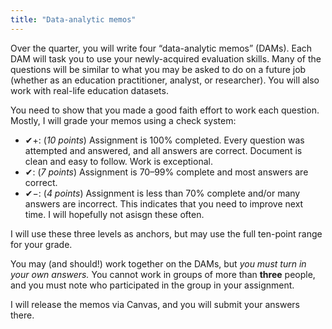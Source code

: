 ```yaml
---
title: "Data-analytic memos"
---
```


Over the quarter, you will write four “data-analytic memos” (DAMs). Each DAM will task you to use your newly-acquired evaluation skills. Many of the questions will be similar to what you may be asked to do on a future job (whether as an education practitioner, analyst, or researcher). You will also work with real-life education datasets.

You need to show that you made a good faith effort to work each question. Mostly, I will grade your memos using a check system:

- ✔+: (*10 points*) Assignment is 100% completed. Every question was attempted and answered, and all answers are correct. Document is clean and easy to follow. Work is exceptional. 
- ✔: (*7 points*) Assignment is 70–99% complete and most answers are correct. 
- ✔−: (*4 points*) Assignment is less than 70% complete and/or many answers are incorrect. This indicates that you need to improve next time. I will hopefully not asisgn these often.

I will use these three levels as anchors, but may use the full ten-point range for your grade.

You may (and should!) work together on the DAMs, but *you must turn in your own answers.* You cannot work in groups of more than **three** people, and you must note who participated in the group in your assignment.

I will release the memos via Canvas, and you will submit your answers there.
